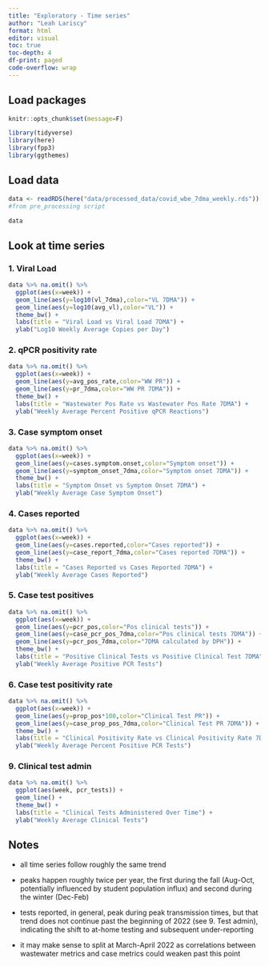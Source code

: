 ```yaml
---
title: "Exploratory - Time series"
author: "Leah Lariscy"
format: html
editor: visual
toc: true
toc-depth: 4
df-print: paged
code-overflow: wrap
---
```


## Load packages

```r
knitr::opts_chunk$set(message=F)
```

```r
library(tidyverse)
library(here)
library(fpp3)
library(ggthemes)
```

## Load data

```r
data <- readRDS(here("data/processed_data/covid_wbe_7dma_weekly.rds"))
#from pre_processing script

data
```

## Look at time series

### 1. Viral Load

```r
data %>% na.omit() %>% 
  ggplot(aes(x=week)) +
  geom_line(aes(y=log10(vl_7dma),color="VL 7DMA")) +
  geom_line(aes(y=log10(avg_vl),color="VL")) +
  theme_bw() +
  labs(title = "Viral Load vs Viral Load 7DMA") +
  ylab("Log10 Weekly Average Copies per Day")

```

### 2. qPCR positivity rate

```r
data %>% na.omit() %>% 
  ggplot(aes(x=week)) +
  geom_line(aes(y=avg_pos_rate,color="WW PR")) +
  geom_line(aes(y=pr_7dma,color="WW PR 7DMA")) +
  theme_bw() +
  labs(title = "Wastewater Pos Rate vs Wastewater Pos Rate 7DMA") +
  ylab("Weekly Average Percent Positive qPCR Reactions")
```

### 3. Case symptom onset

```r
data %>% na.omit() %>% 
  ggplot(aes(x=week)) +
  geom_line(aes(y=cases.symptom.onset,color="Symptom onset")) +
  geom_line(aes(y=symptom_onset_7dma,color="Symptom onset 7DMA")) +
  theme_bw() +
  labs(title = "Symptom Onset vs Symptom Onset 7DMA") +
  ylab("Weekly Average Case Symptom Onset")
```

### 4. Cases reported

```r
data %>% na.omit() %>% 
  ggplot(aes(x=week)) +
  geom_line(aes(y=cases.reported,color="Cases reported")) +
  geom_line(aes(y=case_report_7dma,color="Cases reported 7DMA")) +
  theme_bw() +
  labs(title = "Cases Reported vs Cases Reported 7DMA") +
  ylab("Weekly Average Cases Reported")
```

### 5. Case test positives

```r
data %>% na.omit() %>% 
  ggplot(aes(x=week)) +
  geom_line(aes(y=pcr_pos,color="Pos clinical tests")) +
  geom_line(aes(y=case_pcr_pos_7dma,color="Pos clinical tests 7DMA")) +
  geom_line(aes(y=pcr_pos_7dma,color="7DMA calculated by DPH")) +
  theme_bw() +
  labs(title = "Positive Clinical Tests vs Positive Clinical Test 7DMA") +
  ylab("Weekly Average Positive PCR Tests")
```

### 6. Case test positivity rate

```r
data %>% na.omit() %>% 
  ggplot(aes(x=week)) +
  geom_line(aes(y=prop_pos*100,color="Clinical Test PR")) +
  geom_line(aes(y=case_prop_pos_7dma,color="Clinical Test PR 7DMA")) +
  theme_bw() +
  labs(title = "Clinical Positivity Rate vs Clinical Positivity Rate 7DMA") +
  ylab("Weekly Average Percent Positive PCR Tests")

```

### 9. Clinical test admin

```r
data %>% na.omit() %>% 
  ggplot(aes(week, pcr_tests)) +
  geom_line() +
  theme_bw() +
  labs(title = "Clinical Tests Administered Over Time") +
  ylab("Weekly Average Clinical Tests")
```

## Notes

-   all time series follow roughly the same trend

-   peaks happen roughly twice per year, the first during the fall (Aug-Oct, potentially influenced by student population influx) and second during the winter (Dec-Feb)

-   tests reported, in general, peak during peak transmission times, but that trend does not continue past the beginning of 2022 (see 9. Test admin), indicating the shift to at-home testing and subsequent under-reporting

-   it may make sense to split at March-April 2022 as correlations between wastewater metrics and case metrics could weaken past this point
